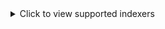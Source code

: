 <details>
  <summary>Click to view supported indexers</summary>

- AcidLounge
- AlphaRatio
- AnimeBytes
- BeyondHD
- Bit-HDTV
- BroadcasTheNet
- DanishBytes
- DigitalCore
- Empornium
- FileList
- GazelleGames
- HDBits
- HD-Torrents
- IPTorrents
- Milkie
- MoreThanTV
- MyAnonamouse
- Milkie
- Nebulance
- Norbits
- Orpheus
- PreToMe
- PassThePopcorn
- PussyTorrents
- Redacted
- RevolutionTT
- SuperBits
- TorrentBytes
- TorrentDay
- TorrentDB
- TorrentLeech
- TorrentNetwork
- TorrentSeeds
- TorrentSyndikat
- TranceTraffic
- UHDBits

along with the generic Torznab RSS integration.

</details>
